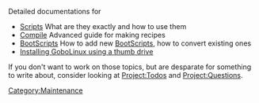 Detailed documentations for 
* [[Scripts]]  What are they exactly and how to use them
* [[Compile]] Advanced guide for making recipes
* [[BootScripts]] How to add new [[BootScripts]], how to convert existing ones
* [[Installing GoboLinux using a thumb drive]]

If you don't want to work on those topics, but are desparate for something to write about, consider looking at [[Project:Todos]] and [[Project:Questions]].

[[Category:Maintenance]]